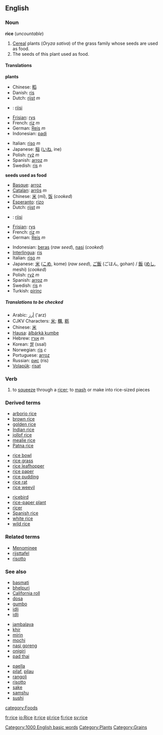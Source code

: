 {{Wikipedia}}
==English==
=== Noun ===
'''rice''' (''uncountable'')

#<!--DefNOryza_sativa-->[[Cereal]] plants (''Oryza sativa'') of the grass family whose seeds are used as food.
#<!--DefNOryza_sativa_seed-->The seeds of this plant used as food.

====Translations====

<!--DefNOryza_sativa-->'''plants'''
{{top}}
*Chinese: [[稻]]
*Danish: [[ris]]
*Dutch: [[rijst]] ''m''
*{{fi}}: [[riisi]]
*[[Frisian]]: [[rys]]
*French: [[riz]] ''m''
*German: [[Reis]] ''m''
*Indonesian: [[padi]]
{{mid}}
*Italian: [[riso]] ''m''
*Japanese: [[稲]] ([[いね]], ine)
*Polish: [[ryż]] ''m''
*Spanish: [[arroz]] ''m''
*Swedish: [[ris]] ''n''
{{bottom}}

<!--DefNOryza_sativa_seed-->'''seeds used as food'''
{{top}}
*[[Basque]]: [[arroz]]
*[[Catalan]]: [[arròs]] ''m''
*Chinese: [[米]] (mǐ), [[饭]] (''cooked'')
*[[Esperanto]]: [[rizo]]
*Dutch: [[rijst]] ''m''
*{{fi}}: [[riisi]]
*[[Frisian]]: [[rys]]
*French: [[riz]] ''m''
*German: [[Reis]] ''m''
{{mid}}
*Indonesian: [[beras]] (''raw seed''), [[nasi]] (''cooked'')
*[[Interlingua]]: [[ris]]
*Italian: [[riso]] ''m''
*Japanese: [[米]] ([[こめ]], kome) (''raw seed''), [[ご飯]] (ごはん, gohan) / [[飯]] ([[めし]], meshi) (''cooked'')
*Polish: [[ryż]] ''m''
*Spanish: [[arroz]] ''m''
*Swedish: [[ris]] ''n''
*Turkish: [[pirinç]]
{{bottom}}

=====Translations to be checked=====
<!--Remove this section once all of the translations below have been moved into the tables above.-->
{{checktrans}}

*Arabic: [[أرز]] ('arz)
*CJKV Characters: [[米]]; [[糲]], [[粝]]
*Chinese: [[米]]
*[[Hausa]]: [[àlbárkà kumbe]]
*Hebrew: [[אורז]] ''m''
*Korean: [[쌀]] (ssal)
*Norwegian: [[ris]] ''c''
*Portuguese: [[arroz]]
*Russian: [[рис]] (ris)
*[[Volapük]]: [[risat]]

===Verb===
#<!--VTrSqueeze-->to [[squeeze]] through a [[ricer]]; to [[mash]] or make into rice-sized pieces

===Derived terms===
{{3column-top}}
*[[arborio rice]]
*[[brown rice]]
*[[golden rice]]
*[[Indian rice]]
*[[jollof rice]]
*[[mealie rice]]
*[[Patna rice]]
{{3column-mid}}
*[[rice bowl]]
*[[rice grass]]
*[[rice leafhopper]]
*[[rice paper]]
*[[rice pudding]]
*[[rice rat]]
*[[rice weevil]]
{{3column-mid}}
*[[ricebird]]
*[[rice-paper plant]]
*[[ricer]]
*[[Spanish rice]]
*[[white rice]]
*[[wild rice]]
{{3column-end}}

===Related terms===
*[[Menominee]]
*[[rijsttafel]]
*[[risotto]]

===See also===
{{3column-top}}
*[[basmati]]
*[[bhelpuri]]
*[[California roll]]
*[[dosa]]
*[[gumbo]]
*[[idli]]
*[[idli]]
{{3column-mid}}
*[[jambalaya]]
*[[khir]]
*[[mirin]]
*[[mochi]]
*[[nasi goreng]]
*[[onigiri]]
*[[pad thai]]
{{3column-mid}}
*[[paella]]
*[[pilaf]], [[pilau]]
*[[rangoli]]
*[[risotto]]
*[[sake]]
*[[samshu]]
*[[sushi]]
{{3column-end}}

[[Category:1000 English basic words]]
[[category:Foods]]
[[Category:Plants]]
[[Category:Grains]]

[[fr:rice]]
[[io:Rice]]
[[it:rice]]
[[pl:rice]]
[[fi:rice]]
[[sv:rice]]